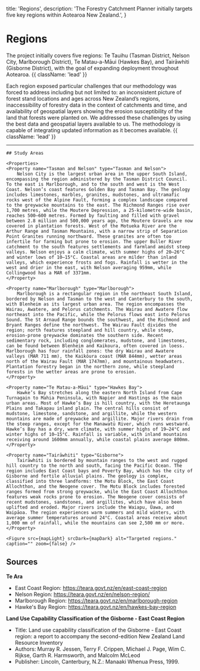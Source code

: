 

  title: 'Regions',
  description:
    'The Forestry Catchment Planner initially targets five key regions within Aotearoa New Zealand.',
}

# Regions

The project initially covers five regions: Te Tauihu (Tasman District, Nelson City, Marlborough District), Te Matau-a-Māui (Hawkes Bay), and Tairāwhiti (Gisborne District), with the goal of expanding deployment throughout Aotearoa. {{ className: 'lead' }}

Each region exposed particular challenges that our methodology was forced to address including but not limited to: an inconsistent picture of forest stand locations and ages across New Zealand’s regions, inaccessibility of forestry data in the context of catchments and time, and availability of geospatial layers showing the erosion susceptibility of the land that forests were planted on. We addressed these challenges by using the best data and geospatial layers available to us. The methodology is capable of integrating updated information as it becomes available.   {{ className: 'lead' }}

---

<Row>
  <Col>

    ## Study Areas

    <Properties>
    <Property name="Tasman and Nelson" type="Tasman and Nelson">
        Nelson City is the largest urban area in the upper South Island, encompassing the region administered by the Tasman District Council. To the east is Marlborough, and to the south and west is the West Coast. Nelson’s coast features Golden Bay and Tasman Bay. The geology includes limestones, marbles, granites, mudstones, and ultramafic rocks west of the Alpine Fault, forming a complex landscape compared to the greywacke mountains to the east. The Richmond Ranges rise over 1,700 metres, while the Moutere Depression, a 25-kilometre-wide basin, reaches 500–600 metres. Formed by faulting and filled with gravel between 2.8 million and 500,000 years ago, the Moutere Gravels are now covered in plantation forests. West of the Motueka River are the Arthur Range and Tasman Mountains, with a narrow strip of Separation Point Granites running northward. These granites are often too infertile for farming but prone to erosion. The upper Buller River catchment to the south features settlements and farmland amidst steep valleys. Nelson enjoys a calm climate, with summer highs of 20–26°C and winter lows of 10–15°C. Coastal areas are milder than inland valleys, which experience frosts and fogs. Rainfall is wetter in the west and drier in the east, with Nelson averaging 959mm, while Collingwood has a MAR of 3371mm.
    </Property>

    <Property name="Marlborough" type="Marlborough">
        Marlborough is a rectangular region in the northeast South Island, bordered by Nelson and Tasman to the west and Canterbury to the south, with Blenheim as its largest urban area. The region encompasses the Wairau, Awatere, and Pelorus catchments. The Wairau and Awatere flow northeast into the Pacific, while the Pelorus flows east into Pelorus Sound. The St Arnaud Range bounds the southwest, and the Richmond and Bryant Ranges define the northwest. The Wairau Fault divides the region; north features steepland and hill country, while steep, erosion-prone greywacke dominates the southern side. Recent sedimentary rock, including conglomerates, mudstone, and limestones, can be found between Blenheim and Kaikoura, often covered in loess. Marlborough has four rainfall zones: the dry Wairau and Awatere valleys (MAR 711 mm), the Kaikōura coast (MAR 844mm), wetter areas north of the Wairau Fault (MAR 1747mm), and mountainous headwaters. Plantation forestry began in the northern zone, while steepland forests in the wetter areas are prone to erosion.
    </Property>

    <Property name="Te Matau-a-Māui" type="Hawkes Bay">
        Hawke’s Bay stretches along the eastern North Island from Cape Turnagain to Mahia Peninsula, with Napier and Hastings as the main urban areas. Most of Hawke’s Bay is hill country, with the Heretaunga Plains and Takapau inland plain. The central hills consist of mudstone, limestone, sandstone, and argillite, while the western mountains are made of greywacke and argillite. Major rivers drain from the steep ranges, except for the Manawatū River, which runs westward. Hawke’s Bay has a dry, warm climate, with summer highs of 19–24°C and winter highs of 10–15°C. Rainfall is variable, with inland mountains receiving around 1600mm annually, while coastal plains average 800mm.
    </Property>

    <Property name="Tairāwhiti" type="Gisborne">
        Tairāwhiti is bordered by mountain ranges to the west and rugged hill country to the north and south, facing the Pacific Ocean. The region includes East Coast bays and Poverty Bay, which has the city of Gisborne and fertile alluvial plains. The geology is complex, classified into three landforms: the Motu Block, the East Coast Allochthon, and the Neogene cover. The Motu Block includes forested ranges formed from strong greywacke, while the East Coast Allochthon features weak rocks prone to erosion. The Neogene cover consists of recent mudstones, sandstones, and argillites, which have also been uplifted and eroded. Major rivers include the Waiapu, Ūawa, and Waipāoa. The region experiences warm summers and mild winters, with average summer temperatures around 24°C. Coastal areas receive about 1,000 mm of rainfall, while the mountains can see 2,500 mm or more.
    </Property>
</Properties>


  </Col>
  <Col sticky>

    <Figure src={mapLight} srcDark={mapDark} alt="Targeted regions." caption="" zoom={false} />

  </Col>
</Row>

## Sources

**Te Ara**
- East Coast Region: https://teara.govt.nz/en/east-coast-region
- Nelson Region: https://teara.govt.nz/en/nelson-region/
- Marlborough Region: https://teara.govt.nz/en/marlborough-region
- Hawke's Bay Region: https://teara.govt.nz/en/hawkes-bay-region

**Land Use Capability Classification of the Gisborne - East Coast Region**
- Title: Land use capability classification of the Gisborne - East Coast region: a report to accompany the second-edition New Zealand Land Resource Inventory
- Authors: Murray R. Jessen, Terry F. Crippen, Michael J. Page, Wim C. Rijkse, Garth R. Harmsworth, and Malcolm McLeod
- Publisher: Lincoln, Canterbury, N.Z.: Manaaki Whenua Press, 1999.
